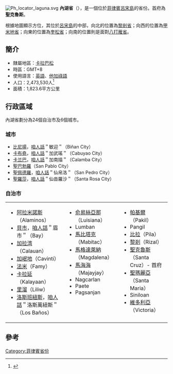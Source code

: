 {{noteTA
|1=zh:內湖;zh-tw:拉古納;
}}
[[File:Ph_locator_laguna.svg|right]]
'''內湖省'''（{{lang-en|Laguna Province}}），是一個位於[[菲律賓|菲律賓]][[呂宋島|呂宋島]]的省份。首府為'''聖克魯斯'''。

根據地圖顯示方位，其位於[[呂宋島|呂宋島]]的中部，向北的位置為[[黎剎省|黎剎省]]；向西的位置為[[甲米地省|甲米地省]]；向東的位置為[[奎松省|奎松省]]；向南的位置則是面對[[八打雁省|八打雁省]]。

==簡介==
*隸屬地區：[[卡拉巴松|卡拉巴松]]
*時區：GMT+8
*使用語言：[[英語|英語]]、[[他加祿語|他加祿語]]
*人口：2,473,530人<ref>{{cite web|title=Population and Annual Growth Rates for Region, Provinces and Highly Urbanized Cities  Based on Censuses 1995, 2000 and 2007|url=http://www.census.gov.ph/data/census2007/index.html|work=2007 Census|publisher=National Statistics Office|accessdate=16 July 2011|archive-date=2012-07-16|archive-url=https://web.archive.org/web/20120716233046/http://www.census.gov.ph/data/census2007/index.html|dead-url=no}}</ref>
*面積：1,823.6平方公里

==行政區域==
內湖省劃分為24個自治市及6個城市。

===城市===
* [[比尼揚_(菲律賓)|比尼揚]]，[[咱人話|咱人話]]＂敏迎＂（Biñan City）
* [[卡布堯|卡布堯]]，[[咱人話|咱人話]]＂加武瑤＂（Cabuyao City）
* [[卡兰巴|卡兰巴]]，[[咱人話|咱人話]]＂加南描＂（Calamba City）
* [[聖巴勃羅_(內湖省)|聖巴勃羅]]（San Pablo City）
* [[聖佩德羅_(內湖省)|聖佩德羅]]，[[咱人話|咱人話]]＂仙帛洛＂（San Pedro City）
* [[聖羅莎_(內湖省)|聖羅莎]]，[[咱人話|咱人話]]＂仙沓羅沙＂（Santa Rosa City）

===自治市===
<table border="0"><tr>
<td valign="top">
* [[阿拉米诺斯_(內湖省)|阿拉米諾斯]]（Alaminos）
* [[贝市_(菲律宾)|貝市]]，[[咱人話|咱人話]]＂眉市＂（Bay）
* [[加拉湾|加拉湾]]（Calauan）
* [[加岷地|加岷地]]（Cavinti）
* [[法米（菲律賓）|法米]]（Famy）
* [[卡拉延_(內湖省)|卡拉延]]（Kalayaan）
* [[里溜|里溜]]（Liliw）
* [[洛斯班纽斯_(菲律宾)|洛斯班紐斯]]，[[咱人話|咱人話]]＂洛斯萬紐斯＂（Los Baños）
</td><td valign="top">
* [[俞易絲亞那|俞易絲亞那]]（Luisiana）
* Lumban
* [[馬比塔克|馬比塔克]]（Mabitac）
* [[馬格達萊納_(內湖省)|馬格達萊納]]（Magdalena）
* [[馬海海|馬海海]]（Majayjay）
* Nagcarlan
* Paete
* Pagsanjan
</td><td valign="top">
* [[帕基爾_(內湖省)|帕基爾]]（Pakil）
* Pangil
* [[比拉_(內湖省)|比拉]]（Pila）
* [[黎剎_(內湖省)|黎剎]]（Rizal）
* [[聖克魯斯_(內湖省)|聖克魯斯]]（Santa Cruz）- 首府
* [[聖瑪麗亞_(內湖省)|聖瑪麗亞]]（Santa Maria）
* Siniloan
* [[维多利亚_(內湖省)|維多利亞]]（Victoria）
</td></tr></table>

==參考==
{{reflist}}

{{菲律賓行政區劃|nocat}}
{{菲律賓小作品}}

[[Category:菲律賓省份|Category:菲律賓省份]]